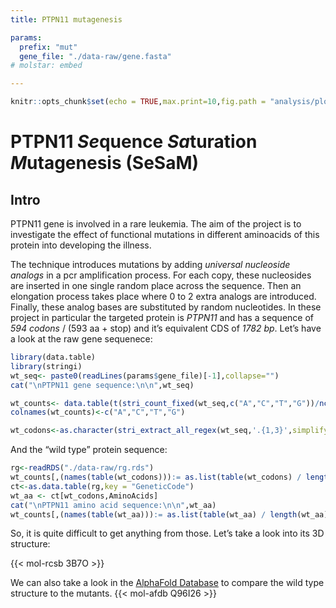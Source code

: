 ```yaml
---
title: PTPN11 mutagenesis

params: 
  prefix: "mut"
  gene_file: "./data-raw/gene.fasta"
# molstar: embed

---
```



```r
knitr::opts_chunk$set(echo = TRUE,max.print=10,fig.path = "analysis/plots/",fig.dim=c(12,14))
```


# PTPN11 ***Se***quence ***Sa***turation ***M***utagenesis (SeSaM)

## Intro 

PTPN11 gene is involved in a rare leukemia. The aim of the project is to investigate the effect of functional mutations in different aminoacids of this protein into developing the illness.

The technique introduces mutations by adding *universal nucleoside analogs* in a pcr amplification process. For each copy, these nucleosides are inserted in one single random place across the sequence. Then an elongation process takes place where 0 to 2 extra analogs are introduced. Finally, these analog bases are substituted by random nucleotides. In these project in particular the targeted protein is *PTPN11* and has a sequence of *594 codons* / (593 aa + stop) and it's equivalent CDS of *1782 bp*. 
Let's have a look at the raw gene sequenece:

```r
library(data.table)
library(stringi)
wt_seq<- paste0(readLines(params$gene_file)[-1],collapse="")
cat("\nPTPN11 gene sequence:\n\n",wt_seq)

```

```r
wt_counts<- data.table(t(stri_count_fixed(wt_seq,c("A","C","T","G"))/nchar(wt_seq) * 100))
colnames(wt_counts)<-c("A","C","T","G")

wt_codons<-as.character(stri_extract_all_regex(wt_seq,'.{1,3}',simplify=T)) #wt_codons <- stri_sub(wt_seq,length=3,from=c(seq(from=1,to=nchar(wt_seq),by=3)))

```

And the "wild type" protein sequence:

```r
rg<-readRDS("./data-raw/rg.rds")
wt_counts[,(names(table(wt_codons))):= as.list(table(wt_codons) / length(wt_codons)*100)]
ct<-as.data.table(rg,key = "GeneticCode")
wt_aa <- ct[wt_codons,AminoAcids]
cat("\nPTPN11 amino acid sequence:\n\n",wt_aa)
wt_counts[,(names(table(wt_aa))):= as.list(table(wt_aa) / length(wt_aa)*100)]

```

So, it is quite difficult to get anything from those. Let's take a look into its 3D structure:

{{< mol-rcsb 3B7O >}}

We can also take a look in the [AlphaFold Database](https://alphafold.com/) to compare the wild type structure to the mutants.
{{< mol-afdb Q96I26 >}}
 

